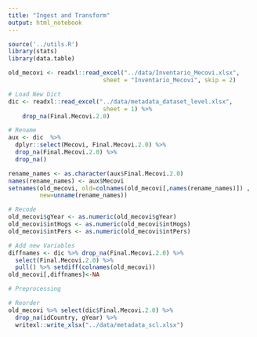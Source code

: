 ```yaml
---
title: "Ingest and Transform"
output: html_notebook
---
```


```r
source('../utils.R')
library(stats)
library(data.table)

old_mecovi <- readxl::read_excel("../data/Inventario_Mecovi.xlsx",
                           sheet = "Inventario_Mecovi", skip = 2)

# Load New Dict
dic <- readxl::read_excel("../data/metadata_dataset_level.xlsx",
                           sheet = 1) %>% 
    drop_na(Final.Mecovi.2.0)

# Rename
aux <- dic  %>% 
  dplyr::select(Mecovi, Final.Mecovi.2.0) %>% 
  drop_na(Final.Mecovi.2.0) %>% 
  drop_na()

rename_names <- as.character(aux$Final.Mecovi.2.0)
names(rename_names) <- aux$Mecovi
setnames(old_mecovi, old=colnames(old_mecovi[,names(rename_names)]) , 
         new=unname(rename_names))

```



```r
# Recode
old_mecovi$gYear <- as.numeric(old_mecovi$gYear)
old_mecovi$intHogs <- as.numeric(old_mecovi$intHogs)
old_mecovi$intPers <- as.numeric(old_mecovi$intPers)

# Add new Variables
diffnames <- dic %>% drop_na(Final.Mecovi.2.0) %>% 
  select(Final.Mecovi.2.0) %>% 
  pull() %>% setdiff(colnames(old_mecovi))
old_mecovi[,diffnames]<-NA

# Preprocessing

# Reorder
old_mecovi %>% select(dic$Final.Mecovi.2.0) %>%
  drop_na(idCountry, gYear) %>% 
  writexl::write_xlsx("../data/metadata_scl.xlsx")
```



